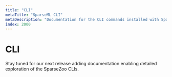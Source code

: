```yaml
---
title: "CLI"
metaTitle: "SparseML CLI"
metaDescription: "Documentation for the CLI commands installed with SparseZoo enabling use of SOTA sparsified models and recipes"
index: 2000
---
```


# CLI

Stay tuned for our next release adding documentation enabling detailed exploration of the SparseZoo CLIs.
